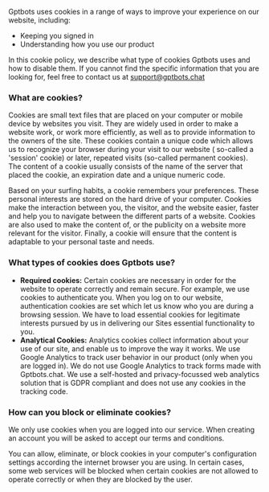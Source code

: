 Gptbots uses cookies in a range of ways to improve your experience on our website, including:

- Keeping you signed in
- Understanding how you use our product

In this cookie policy, we describe what type of cookies Gptbots uses and how to disable them. If you cannot find the specific information that you are looking for, feel free to contact us at support@gptbots.chat

### **What are cookies?**

Cookies are small text files that are placed on your computer or mobile device by websites you visit. They are widely used in order to make a website work, or work more efficiently, as well as to provide information to the owners of the site. These cookies contain a unique code which allows us to recognize your browser during your visit to our website ( so-called a 'session' cookie) or later, repeated visits (so-called permanent cookies). The content of a cookie usually consists of the name of the server that placed the cookie, an expiration date and a unique numeric code.

Based on your surfing habits, a cookie remembers your preferences. These personal interests are stored on the hard drive of your computer. Cookies make the interaction between you, the visitor, and the website easier, faster and help you to navigate between the different parts of a website. Cookies are also used to make the content of, or the publicity on a website more relevant for the visitor. Finally, a cookie will ensure that the content is adaptable to your personal taste and needs.

### **What types of cookies does Gptbots use?**

- **Required cookies:** Certain cookies are necessary in order for the website to operate correctly and remain secure. For example, we use cookies to authenticate you. When you log on to our website, authentication cookies are set which let us know who you are during a browsing session. We have to load essential cookies for legitimate interests pursued by us in delivering our Sites essential functionality to you.
- **Analytical Cookies:** Analytics cookies collect information about your use of our site, and enable us to improve the way it works. We use Google Analytics to track user behavior in our product (only when you are logged in).
  We do not use Google Analytics to track forms made with Gptbots.chat. We use a self-hosted and privacy-focussed web analytics solution that is GDPR compliant and does not use any cookies in the tracking code.

### **How can you block or eliminate cookies?**

We only use cookies when you are logged into our service. When creating an account you will be asked to accept our terms and conditions.

You can allow, eliminate, or block cookies in your computer's configuration settings according the internet browser you are using. In certain cases, some web services will be blocked when certain cookies are not allowed to operate correctly or when they are blocked by the user.

